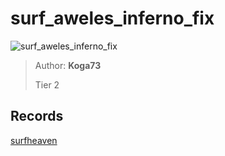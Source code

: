 
# surf_aweles_inferno_fix

![surf_aweles_inferno_fix](https://raw.githubusercontent.com/Sayt123/SurfMapPics/Maps-and-bonuses/csgo/surf_aweles_inferno_fix.jpg)

> Author: **Koga73**
>
> Tier 2

## Records

[surfheaven](https://surfheaven.eu/map/surf_aweles_inferno_fix)
